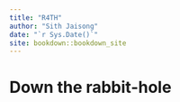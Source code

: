 ```yaml
--- 
title: "R4TH"
author: "Sith Jaisong"
date: "`r Sys.Date()`"
site: bookdown::bookdown_site
---
```


# Down the rabbit-hole

